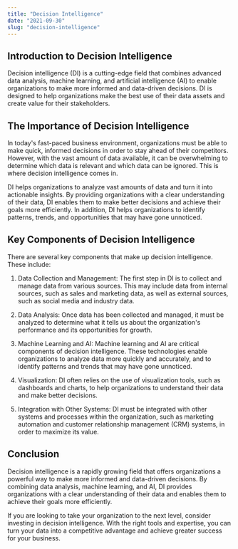 ---
title: "Decision Intelligence"
date: "2021-09-30"
slug: "decision-intelligence"
---

## Introduction to Decision Intelligence
Decision intelligence (DI) is a cutting-edge field that combines advanced data analysis, machine learning, and artificial intelligence (AI) to enable organizations to make more informed and data-driven decisions. DI is designed to help organizations make the best use of their data assets and create value for their stakeholders.

## The Importance of Decision Intelligence
In today's fast-paced business environment, organizations must be able to make quick, informed decisions in order to stay ahead of their competitors. However, with the vast amount of data available, it can be overwhelming to determine which data is relevant and which data can be ignored. This is where decision intelligence comes in.

DI helps organizations to analyze vast amounts of data and turn it into actionable insights. By providing organizations with a clear understanding of their data, DI enables them to make better decisions and achieve their goals more efficiently. In addition, DI helps organizations to identify patterns, trends, and opportunities that may have gone unnoticed.

## Key Components of Decision Intelligence
There are several key components that make up decision intelligence. These include:

1. Data Collection and Management: The first step in DI is to collect and manage data from various sources. This may include data from internal sources, such as sales and marketing data, as well as external sources, such as social media and industry data.

2. Data Analysis: Once data has been collected and managed, it must be analyzed to determine what it tells us about the organization's performance and its opportunities for growth.

3. Machine Learning and AI: Machine learning and AI are critical components of decision intelligence. These technologies enable organizations to analyze data more quickly and accurately, and to identify patterns and trends that may have gone unnoticed.

4. Visualization: DI often relies on the use of visualization tools, such as dashboards and charts, to help organizations to understand their data and make better decisions.

5. Integration with Other Systems: DI must be integrated with other systems and processes within the organization, such as marketing automation and customer relationship management (CRM) systems, in order to maximize its value.

## Conclusion
Decision intelligence is a rapidly growing field that offers organizations a powerful way to make more informed and data-driven decisions. By combining data analysis, machine learning, and AI, DI provides organizations with a clear understanding of their data and enables them to achieve their goals more efficiently.

If you are looking to take your organization to the next level, consider investing in decision intelligence. With the right tools and expertise, you can turn your data into a competitive advantage and achieve greater success for your business.